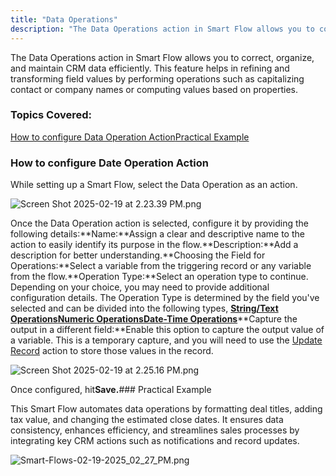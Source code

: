 ```yaml
---
title: "Data Operations"
description: "The Data Operations action in Smart Flow allows you to correct, organize, and maintain CRM data efficiently. This feature helps in refining and transf..."
---
```


The Data Operations action in Smart Flow allows you to correct, organize, and maintain CRM data efficiently. This feature helps in refining and transforming field values by performing operations such as capitalizing contact or company names or computing values based on properties.

### Topics Covered:

[How to configure Data Operation Action](https://support.salesmate.io/hc/en-us/articles/41100082012825-Data-Operations#h_01JMC7V1A0XV5HA78XSWBBHXPR)[Practical Example](https://support.salesmate.io/hc/en-us/articles/41100082012825-Data-Operations#h_01JMCDTJ84HQNBKFH1AAWAD894)

### How to configure Date Operation Action

While setting up a Smart Flow, select the Data Operation as an action.

![Screen Shot 2025-02-19 at 2.23.39 PM.png](./images/Screen-Shot-2025-02-19-at-2.23.39-PM.png)

Once the Data Operation action is selected, configure it by providing the following details:**Name:**Assign a clear and descriptive name to the action to easily identify its purpose in the flow.**Description:**Add a description for better understanding.**Choosing the Field for Operations:**Select a variable from the triggering record or any variable from the flow.**Operation Type:**Select an operation type to continue. Depending on your choice, you may need to provide additional configuration details. The Operation Type is determined by the field you've selected and can be divided into the following types,
[**String/Text Operations**](https://support.salesmate.io/hc/en-us/articles/43652131010969-String-Text-Operations)[**Numeric Operations**](https://support.salesmate.io/hc/en-us/articles/43652154364441-Numeric-Operations)[**Date-Time Operations**](https://support.salesmate.io/hc/en-us/articles/43652193302297-Date-Time-Operations)**Capture the output in a different field:**Enable this option to capture the output value of a variable. This is a temporary capture, and you will need to use the [Update Record](https://support.salesmate.io/hc/en-us/articles/38138030465817) action to store those values in the record.

![Screen Shot 2025-02-19 at 2.25.16 PM.png](./images/Screen-Shot-2025-02-19-at-2.25.16-PM.png)

Once configured, hit**Save.**### Practical Example

This Smart Flow automates data operations by formatting deal titles, adding tax value, and changing the estimated close dates. It ensures data consistency, enhances efficiency, and streamlines sales processes by integrating key CRM actions such as notifications and record updates.

![Smart-Flows-02-19-2025_02_27_PM.png](./images/Smart-Flows-02-19-2025_02_27_PM.png)
